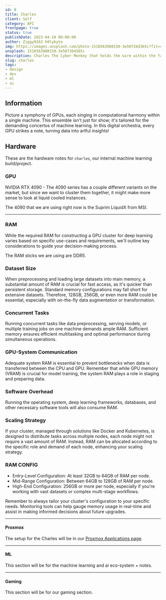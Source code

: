 ```yaml
---
id: 8
title: Charles
client: Self
category: API
frontpage: true
status: true
publishDate: 2023-04-10 00:00:00
author: Ziggy9263 h0lybyte
img: https://images.unsplash.com/photo-1516563988150-3e50726d365c?fit=crop&w=1400&h=700&q=75
unsplash: 1516563988150-3e50726d365c
description: Charles The Cyber Monkey that holds the wire within the fabric of the matrix.
slug: charles
tags:
- design
- dev
- ml
- ai
---
```



<MDXJS>

## Information

Picture a symphony of GPUs, each singing in computational harmony within a single machine.
This ensemble isn't just for show; it's tailored for the demanding concertos of machine learning.
In this digital orchestra, every GPU strikes a note, turning data into artful insights!

</MDXJS>

<MDXJS>

## Hardware

These are the hardware notes for `charles`, our internal machine learning build/project.

<MDXJS>

### GPU

NVIDIA RTX 4090 - The 4090 series has a couple different variants on the market, but since we want to cluster them together, it might make more sense to look at liquid cooled instances.

The 4090 that we are using right now is the Suprim LiquidX from MSI.



</MDXJS>

---

<MDXJS>

### RAM

While the required RAM for constructing a GPU cluster for deep learning varies based on specific use-cases and requirements, we'll outline key considerations to guide your decision-making process.

The RAM sticks we are using are DDR5.

### Dataset Size

When preprocessing and loading large datasets into main memory, a substantial amount of RAM is crucial for fast access, as it's quicker than persistent storage.
Standard memory configurations may fall short for extensive datasets.
Therefore, 128GB, 256GB, or even more RAM could be essential, especially with on-the-fly data augmentation or transformation. 

### Concurrent Tasks

Running concurrent tasks like data preprocessing, serving models, or multiple training jobs on one machine demands ample RAM.
Sufficient memory ensures efficient multitasking and optimal performance during simultaneous operations.

### GPU-System Communication

Adequate system RAM is essential to prevent bottlenecks when data is transferred between the CPU and GPU.
Remember that while GPU memory (VRAM) is crucial for model training, the system RAM plays a role in staging and preparing data.

### Software Overhead

Running the operating system, deep learning frameworks, databases, and other necessary software tools will also consume RAM.

### Scaling Strategy

If your cluster, managed through solutions like Docker and Kubernetes, is designed to distribute tasks across multiple nodes, each node might not require a vast amount of RAM.
Instead, RAM can be allocated according to the specific role and demand of each node, enhancing your scaling strategy.


### RAM CONFIG

- Entry-Level Configuration: At least 32GB to 64GB of RAM per node.
- Mid-Range Configuration: Between 64GB to 128GB of RAM per node.
- High-End Configuration: 256GB or more per node, especially if you're working with vast datasets or complex multi-stage workflows.

Remember to always tailor your cluster's configuration to your specific needs.
Monitoring tools can help gauge memory usage in real-time and assist in making informed decisions about future upgrades.

</MDXJS>

---

<MDXJS>

#### Proxmox

The setup for the Charles will be in our [Proxmox Applications page](https://kbve.com/application/proxmox/).

</MDXJS>

---

<MDXJS>

#### ML

This section will be for the machine learning and ai eco-system + notes.

</MDXJS>

---

<MDXJS>

#### Gaming

This section will be for our gaming section.

</MDXJS>

</MDXJS>